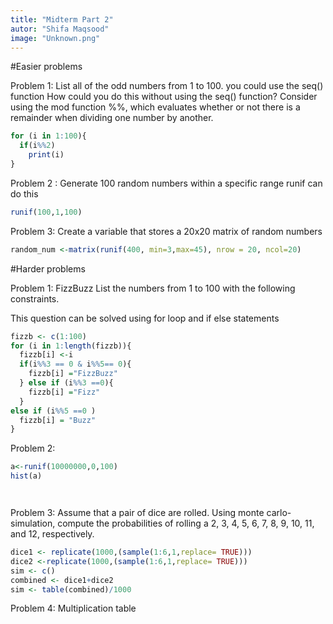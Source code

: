 ```yaml
---
title: "Midterm Part 2"
autor: "Shifa Maqsood"
image: "Unknown.png"
---
```


#Easier problems

Problem 1: List all of the odd numbers from 1 to 100. you could use the seq() function How could you do this without using the seq() function? Consider using the mod function %%, which evaluates whether or not there is a remainder when dividing one number by another.

```r
for (i in 1:100){
  if(i%%2)
    print(i)
}


```

Problem 2 : Generate 100 random numbers within a specific range runif can do this

```r

runif(100,1,100)

```

Problem 3: Create a variable that stores a 20x20 matrix of random numbers

```r
random_num <-matrix(runif(400, min=3,max=45), nrow = 20, ncol=20)


```

#Harder problems

Problem 1: FizzBuzz List the numbers from 1 to 100 with the following constraints.

This question can be solved using for loop and if else statements

```r
fizzb <- c(1:100)
for (i in 1:length(fizzb)){
  fizzb[i] <-i
  if(i%%3 == 0 & i%%5== 0){
    fizzb[i] ="FizzBuzz"
  } else if (i%%3 ==0){
    fizzb[i] ="Fizz"
  }
else if (i%%5 ==0 )
  fizzb[i] = "Buzz"
}


```

Problem 2:

```r
a<-runif(10000000,0,100)
hist(a)




```

Problem 3: 
Assume that a pair of dice are rolled. Using monte carlo-simulation, compute the probabilities of rolling a 2, 3, 4, 5, 6, 7, 8, 9, 10, 11, and 12, respectively.

```r

dice1 <- replicate(1000,(sample(1:6,1,replace= TRUE)))
dice2 <-replicate(1000,(sample(1:6,1,replace= TRUE)))
sim <- c()
combined <- dice1+dice2
sim <- table(combined)/1000

```

Problem 4:
Multiplication table
```r




```